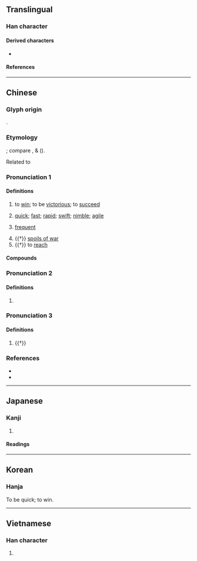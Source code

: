 {{character info}}
==Translingual==

===Han character===
{{Han char|rn=64|rad=手|as=08|sn=11|four=55081|canj=QJLO|ids=⿰扌疌}}

====Derived characters====
* {{l|mul|[[𠽕]], [[𧐥]], [[蓵]]}}

====References====
{{Han ref|kx=0435.240|dkj=12216|dj=0785.080|hdz=31894.020|uh=6377}}

----

==Chinese==
{{zh-forms}}

===Glyph origin===
{{Han etym}}
{{Han compound|手|疌|c1=s|c2=p|t1=hand|ls=psc}}.

===Etymology===
{{der|zh|aav}}; compare {{cog|km|ចាប់||to catch, capture, seize, grasp, get}}, {{cog|cog|tr=chap}} & {{cog|pcb|tr=chap|t=catch}} ({{zh-ref|Schuessler, 2007}}).

Related to {{och-l|妾|slave woman, concubine}}

===Pronunciation 1===
{{zh-pron
|m=jié
|m-s=
|c=zit6,zit3
|c-t=
|g=
|h=pfs=chhia̍p
|j=
|md=ciĕk
|mn=chia̍p/chia̍t
|mn_note=chia̍p - literary; chia̍t - vernacular (俗)
|mn-t=ziab8/ziêb8
|mn-t_note=ziab8 - Shantou; ziêb8 - Chaozhou
|w=
|x=
|mc=y
|oc=y
|cat=n,v,a
}}

====Definitions====
{{zh-hanzi}}

# to [[win]]; to be [[victorious]]; to [[succeed]]
#: {{zh-x|大捷|great victory}}
#: {{zh-x|捷報|news of victory; report of a success}}
# [[quick]]; [[fast]]; [[rapid]]; [[swift]]; [[nimble]]; [[agile]]
#: {{zh-x|快捷|fast and nimble}}
#: {{zh-x|敏捷|nimble; agile; shrewd; quick}}
#: {{zh-x|便捷|convenient and fast}}
#: {{zh-x|捷足先登|the early bird gets the worm}}
# {{lb|zh|Min Nan}} [[frequent]]
# {{†}} [[spoils of war]]
# {{†}} to [[reach]]

====Compounds====
{{zh-der|便捷|克捷|利口捷給|勁捷|告捷|報捷|大捷|奏捷|快捷|急捷|才思敏捷|捷克|捷口|捷報|捷徑|捷才|捷捷|捷書|捷機|捷武|捷泳|捷獵|捷給|捷說|捷譏|捷足先得|捷足先登|捷運|捷運工程|捷運系統|捷音|捷黠|撟捷|敏捷|機捷|獲捷|獻捷|百舉百捷|直捷|直捷了當|眼明手捷|矯捷|簡捷|紅旗報捷|終南捷徑|蔣捷|趫捷|蹻捷|身手矯捷|輕捷|辯捷|迅捷|連戰皆捷|連捷|金門大捷|須捷|騰捷|騰捷飛升|高才捷足|捷克斯洛伐克}}

===Pronunciation 2===
{{zh-pron
|m=qiè
|cat=
}}

====Definitions====
{{zh-hanzi}}

# {{zh-only|捷捷|qièqiè}}

===Pronunciation 3===
{{zh-pron
|m=chā
|cat=
}}

====Definitions====
{{zh-hanzi}}

# {{†}} {{zh-alt-form|插|to [[insert]]; to [[stick]] [[into]]}}

===References===
* {{R:yue:Hanzi}}
* {{R:nan:thcwdq}}

----

==Japanese==

===Kanji===
{{ja-kanji|grade=|rs=手08}}

# {{rfdef|ja|sort=手08}}

====Readings====
{{ja-readings
|on=しょう<せふ, そう
|kun=か-つ, はや-い
}}

----

==Korean==

===Hanja===
{{ko-hanja|hangeul=첩|eumhun=|rv=cheop|mr=ch'ŏp|y=chep}}

To be quick; to win.

----

==Vietnamese==

===Han character===
{{vi-readings|reading=tiệp, tẹp|rs=手08}}

# {{rfdef|vi|sort=手08}}